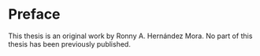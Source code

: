 # Preface {.unnumbered}

This thesis is an original work by Ronny A. Hernández Mora. No part of this thesis has been
previously published.
